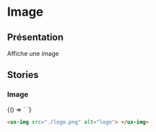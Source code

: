 
# Image

<Meta title="Components|Images-Icones/Img" />

## Présentation

Affiche une image

<Props of="ux-img" />

## Stories

### Image

<Preview withSource="yes">
  <Story name="empty" height="60px">
    {() => `
      <ux-img src="./logo.png" alt="logo"> </ux-img>`}
  </Story>
</Preview>

```html
<ux-img src="./logo.png" alt="logo"> </ux-img>
```
